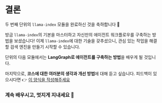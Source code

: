 # 결론

두 번째 단위의 `llama-index` 모듈을 완료하신 것을 축하합니다 🥳

방금 `llama-index`의 기본을 마스터하고 자신만의 에이전트 워크플로우를 구축하는 방법을 보셨습니다!
이제 `llama-index`에 대한 기술을 갖추셨으니, 관심 있는 작업을 해결할 검색 엔진을 만들기 시작할 수 있습니다.

단위의 다음 모듈에서는 **LangGraph로 에이전트를 구축하는 방법**을 배우게 될 것입니다.

마지막으로, **코스에 대한 여러분의 생각과 개선 방법**에 대해 듣고 싶습니다.
피드백이 있으시다면 👉 [이 양식을 작성해주세요](https://docs.google.com/forms/d/e/1FAIpQLSe9VaONn0eglax0uTwi29rIn4tM7H2sYmmybmG5jJNlE5v0xA/viewform?usp=dialog)

### 계속 배우시고, 멋지게 지내세요 🤗 